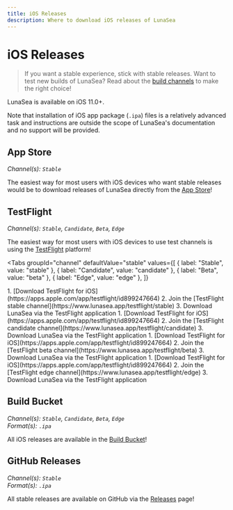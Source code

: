 ```yaml
---
title: iOS Releases
description: Where to download iOS releases of LunaSea
---
```


# iOS Releases

> If you want a stable experience, stick with stable releases. Want to test new builds of LunaSea? Read about the [build channels](/getting-started/build-channels) to make the right choice!

LunaSea is available on iOS 11.0+.

Note that installation of iOS app package (`.ipa`) files is a relatively advanced task and instructions are outside the scope of LunaSea's documentation and no support will be provided.

## App Store

_Channel(s): `Stable`_

The easiest way for most users with iOS devices who want stable releases would be to download releases of LunaSea directly from the [App Store](https://www.lunasea.app/appstore)!

## TestFlight

_Channel(s): `Stable`, `Candidate`, `Beta`, `Edge`_

The easiest way for most users with iOS devices to use test channels is using the [TestFlight](https://apps.apple.com/app/testflight/id899247664) platform!

<Tabs
  groupId="channel"
  defaultValue="stable"
  values={[
    { label: "Stable", value: "stable" },
    { label: "Candidate", value: "candidate" },
    { label: "Beta", value: "beta" },
    { label: "Edge", value: "edge" },
  ]}
>
  <TabItem value="stable">
    1. [Download TestFlight for iOS](https://apps.apple.com/app/testflight/id899247664)
    2. Join the [TestFlight stable channel](https://www.lunasea.app/testflight/stable)
    3. Download LunaSea via the TestFlight application
  </TabItem>
  <TabItem value="candidate">
    1. [Download TestFlight for iOS](https://apps.apple.com/app/testflight/id899247664)
    2. Join the [TestFlight candidate channel](https://www.lunasea.app/testflight/candidate)
    3. Download LunaSea via the TestFlight application
  </TabItem>
  <TabItem value="beta">
    1. [Download TestFlight for iOS](https://apps.apple.com/app/testflight/id899247664)
    2. Join the [TestFlight beta channel](https://www.lunasea.app/testflight/beta)
    3. Download LunaSea via the TestFlight application
  </TabItem>
  <TabItem value="edge">
    1. [Download TestFlight for iOS](https://apps.apple.com/app/testflight/id899247664)
    2. Join the [TestFlight edge channel](https://www.lunasea.app/testflight/edge)
    3. Download LunaSea via the TestFlight application
  </TabItem>
</Tabs>

## Build Bucket

_Channel(s): `Stable`, `Candidate`, `Beta`, `Edge`_<br/>
_Format(s): `.ipa`_

All iOS releases are available in the [Build Bucket](https://builds.lunasea.app/#latest/)!

## GitHub Releases

_Channel(s): `Stable`_<br/>
_Format(s): `.ipa`_

All stable releases are available on GitHub via the [Releases](https://github.com/JagandeepBrar/LunaSea/releases) page!
